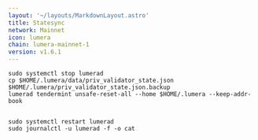 ```yaml
---
layout: '~/layouts/MarkdownLayout.astro'
title: Statesync
network: Mainnet
icon: lumera
chain: lumera-mainnet-1
version: v1.6.1
---
```


```
sudo systemctl stop lumerad
cp $HOME/.lumera/data/priv_validator_state.json $HOME/.lumera/priv_validator_state.json.backup
lumerad tendermint unsafe-reset-all --home $HOME/.lumera --keep-addr-book
```
```

```
```
sudo systemctl restart lumerad
sudo journalctl -u lumerad -f -o cat
```
